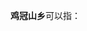 '''鸡冠山乡'''可以指：
{{PRC admin/disambig|21/10/81/205/000|21/12/21/208/000|36/03/22/200/000|51/01/84/206/000}}
{{disambig|cat=四字中国乡名消歧义}}